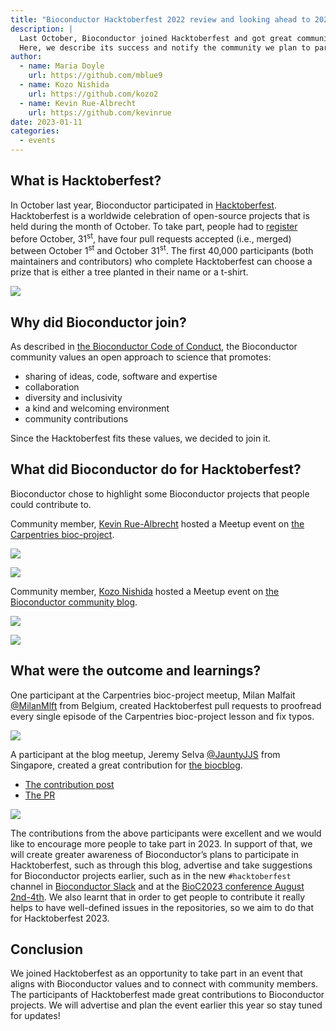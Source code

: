 ```yaml
---
title: "Bioconductor Hacktoberfest 2022 review and looking ahead to 2023"
description: |
  Last October, Bioconductor joined Hacktoberfest and got great community contributions there.
  Here, we describe its success and notify the community we plan to participate in 2023.
author:
  - name: Maria Doyle
    url: https://github.com/mblue9
  - name: Kozo Nishida
    url: https://github.com/kozo2
  - name: Kevin Rue-Albrecht
    url: https://github.com/kevinrue
date: 2023-01-11
categories:
  - events
---
```


## What is Hacktoberfest?

In October last year, Bioconductor participated in [Hacktoberfest](https://hacktoberfest.com/).
Hacktoberfest is a worldwide celebration of open-source projects that is held during the month of October.
To take part, people had to [register](https://hacktoberfest.com/auth/) before October, 31<sup>st</sup>,
have four pull requests accepted (i.e., merged) between October 1<sup>st</sup> and October 31<sup>st</sup>.
The first 40,000 participants (both maintainers and contributors) who complete Hacktoberfest can choose a prize that is either a tree planted in their name or a t-shirt.

![](hacktoberfest_website.png)

## Why did Bioconductor join?

As described in [the Bioconductor Code of Conduct](https://bioconductor.github.io/bioc_coc_multilingual/en-US.html),
the Bioconductor community values an open approach to science that promotes:

- sharing of ideas, code, software and expertise
- collaboration
- diversity and inclusivity
- a kind and welcoming environment
- community contributions

Since the Hacktoberfest fits these values, we decided to join it.

## What did Bioconductor do for Hacktoberfest?

Bioconductor chose to highlight some Bioconductor projects that people could contribute to. 

Community member, [Kevin Rue-Albrecht](https://github.com/kevinrue) hosted a Meetup event on [the Carpentries bioc-project](https://github.com/carpentries-incubator/bioc-project). 

![](biocproject_github.png)

![](biocproject_carpentries.png)

Community member, [Kozo Nishida](https://github.com/kozo2) hosted a Meetup event on [the Bioconductor community blog](https://bioconductor.github.io/biocblog/).

![](https://user-images.githubusercontent.com/12192/212077271-6c71efc9-174d-4bf4-98ab-bf21d1cd9566.png)

![](https://user-images.githubusercontent.com/12192/212077578-dd13697e-eddb-40c6-af93-e5af993fd8ab.png)

## What were the outcome and learnings?

One participant at the Carpentries bioc-project meetup, Milan Malfait [@MilanMlft](https://github.com/MilanMlft) from Belgium, created Hacktoberfest pull requests to proofread every single episode of the Carpentries bioc-project lesson and fix typos.

![](https://user-images.githubusercontent.com/12192/212073022-e37a9785-fa5e-4b2e-86a9-b9714073e8b9.png)

A participant at the blog meetup, Jeremy Selva [@JauntyJJS](https://github.com/JauntyJJS) from Singapore, created a great contribution for [the biocblog](https://bioconductor.github.io/biocblog/).

- [The contribution post](https://bioconductor.github.io/biocblog/posts/2022-10-22-awesome-lists/)
- [The PR](https://github.com/Bioconductor/biocblog/pull/24)

![](https://user-images.githubusercontent.com/12192/212075013-dc62e631-d83b-4f48-9b3c-dea85d2e908d.png)

The contributions from the above participants were excellent and we would like to encourage more people to take part in 2023.
In support of that, we will create greater awareness of Bioconductor's plans to participate in Hacktoberfest, such as through this blog, advertise and take suggestions for Bioconductor projects earlier, such as in the new `#hacktoberfest` channel in [Bioconductor Slack](https://slack.bioconductor.org/) and at the [BioC2023 conference August 2nd-4th](https://support.bioconductor.org/p/9147691/).
We also learnt that in order to get people to contribute it really helps to have well-defined issues in the repositories, so we aim to do that for Hacktoberfest 2023.

## Conclusion

We joined Hacktoberfest as an opportunity to take part in an event that aligns with Bioconductor values and to connect with community members.
The participants of Hacktoberfest made great contributions to Bioconductor projects.
We will advertise and plan the event earlier this year so stay tuned for updates!
